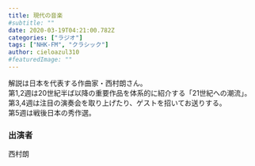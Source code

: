 ```yaml
---
title: 現代の音楽
#subtitle: ""
date: 2020-03-19T04:21:00.782Z
categories: ["ラジオ"]
tags: ["NHK-FM", "クラシック"]
author: cieloazul310
#featuredImage: ""
---
```


解説は日本を代表する作曲家・西村朗さん。  
第1,2週は20世紀半ば以降の重要作品を体系的に紹介する「21世紀への潮流」。  
第3,4週は注目の演奏会を取り上げたり、ゲストを招いてお送りする。  
第5週は戦後日本の秀作選。

### 出演者

西村朗
